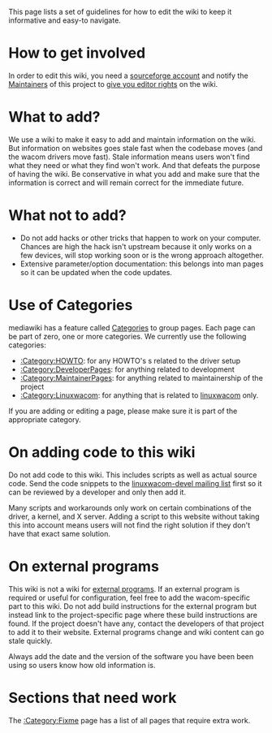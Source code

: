 This page lists a set of guidelines for how to edit the wiki to keep it informative and easy-to navigate.

= How to get involved =
In order to edit this wiki, you need a [https://sourceforge.net/user/registration sourceforge account] and notify the [[Maintainers]] of this project to [[AddingWikiUsers|give you editor rights]] on the wiki.

= What to add? =
We use a wiki to make it easy to add and maintain information on the wiki. But information on websites goes stale fast when the codebase moves (and the wacom drivers move fast). Stale information means users won't find what they need or what they find won't work. And that defeats the purpose of having the wiki.
Be conservative in what you add and make sure that the information is correct and will remain correct for the immediate future.

= What not to add? =
* Do not add hacks or other tricks that happen to work on your computer. Chances are high the hack isn't upstream because it only works on a few devices, will stop working soon or is the wrong approach altogether.
* Extensive parameter/option documentation: this belongs into man pages so it can be updated when the code updates.

= Use of Categories =
mediawiki has a feature called [http://www.mediawiki.org/wiki/Help:Categories Categories] to group pages. Each page can be part of zero, one or more categories. We currently use the following categories:
* [[:Category:HOWTO]]: for any HOWTO's s related to the driver setup
* [[:Category:DeveloperPages]]: for anything related to development
* [[:Category:MaintainerPages]]: for anything related to maintainership of the project
* [[:Category:Linuxwacom]]: for anything that is related to [[linuxwacom]] only.

If you are adding or editing a page, please make sure it is part of the appropriate category.

= On adding code to this wiki =
Do not add code to this wiki. This includes scripts as well as actual source code. Send the code snippets to the [[mailing lists|linuxwacom-devel mailing list]] first so it can be reviewed by a developer and only then add it.

Many scripts and workarounds only work on certain combinations of the driver, a kernel, and X server. Adding a script to this website without taking this into account means users will not find the right solution if they don't have that exact same solution.

= On external programs =
This wiki is not a wiki for [[External_applications|external programs]]. If an external program is required or useful for configuration, feel free to add the wacom-specific part to this wiki. Do not add build instructions for the external program but instead link to the project-specific page where these build instructions are found. If the project doesn't have any, contact the developers of that project to add it to their website. External programs change and wiki content can go stale quickly.

Always add the date and the version of the software you have been been using so users know how old information is.

= Sections that need work =
The [[:Category:Fixme]] page has a list of all pages that require extra work.